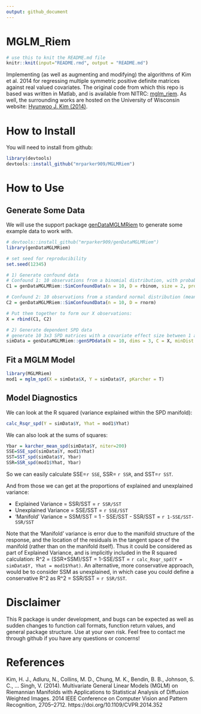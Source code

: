 ```yaml
---
output: github_document
---
```


# MGLM_Riem

```r
# use this to knit the README.md file
knitr::knit(input="README.rmd", output = "README.md")
```
 
Implementing (as well as augmenting and modifying) the algorithms of Kim et al. 2014 for regressing multiple symmetric positive definite matrices against real valued covariates. The original code from which this repo is based was written in Matlab, and is available from NITRC: [mglm_riem](https://www.nitrc.org/projects/riem_mglm). As well, the surrounding works are hosted on the University of Wisconsin website: [Hyunwoo J. Kim (2014)](http://pages.cs.wisc.edu/~hwkim/projects/riem-mglm/).

# How to Install

You will need to install from github:

```r
library(devtools)
devtools::install_github("mrparker909/MGLMRiem")
```

# How to Use

## Generate Some Data

We will use the support package [genDataMGLMRiem](https://github.com/mrparker909/genDataMGLMRiem) to generate some example data to work with.

```r
# devtools::install_github("mrparker909/genDataMGLMRiem")
library(genDataMGLMRiem)

# set seed for reproducibility
set.seed(12345)

# 1) Generate confound data
# Confound 1: 10 observations from a binomial distribution, with probability 0.25, and maximum size 2
C1 = genDataMGLMRiem::SimConfoundData(n = 10, D = rbinom, size = 2, prob = 0.25)

# Confound 2: 10 observations from a standard normal distribution (mean 0, variance 1)
C2 = genDataMGLMRiem::SimConfoundData(n = 10, D = rnorm)

# Put them together to form our X observations:
X = rbind(C1, C2)

# 2) Generate dependent SPD data
# generate 10 3x3 SPD matrices with a covariate effect size between 1 and 2.
simData = genDataMGLMRiem::genSPDdata(N = 10, dims = 3, C = X, minDist = 1, maxDist = 2)
```

## Fit a MGLM Model

```r
library(MGLMRiem)
mod1 = mglm_spd(X = simData$X, Y = simData$Y, pKarcher = T)
```

## Model Diagnostics

We can look at the R squared (variance explained within the SPD manifold):

```r
calc_Rsqr_spd(Y = simData$Y, Yhat = mod1$Yhat)
```

We can also look at the sums of squares:

```r
Ybar = karcher_mean_spd(simData$Y, niter=200)
SSE=SSE_spd(simData$Y, mod1$Yhat)
SST=SST_spd(simData$Y, Ybar)
SSR=SSR_spd(mod1$Yhat, Ybar)
```

So we can easily calculate SSE=`r SSE`, SSR= `r SSR`, and SST=`r SST`.

And from those we can get at the proportions of explained and unexplained variance:

- Explained Variance = SSR/SST = `r SSR/SST`
- Unexplained Variance = SSE/SST = `r SSE/SST`
- 'Manifold' Variance = SSM/SST = 1 - SSE/SST - SSR/SST = `r 1-SSE/SST-SSR/SST`

Note that the 'Manifold' variance is error due to the manifold structure of the response, and the location of the residuals in the tangent space of the manifold (rather than on the manifold itself). Thus it could be considered as part of Explained Variance, and is implicitly included in the R squared calculation: R^2 = (SSR+SSM)/SST = 1-SSE/SST = `r calc_Rsqr_spd(Y = simData$Y, Yhat = mod1$Yhat)`. An alternative, more conservative approach, would be to consider SSM as unexplained, in which case you could define a conservative R^2 as R^2 = SSR/SST = `r SSR/SST`.

# Disclaimer
This R package is under development, and bugs can be expected as well as sudden changes to function call formats, function return values, and general package structure. Use at your own risk. Feel free to contact me through github if you have any questions or concerns!


# References

Kim, H. J., Adluru, N., Collins, M. D., Chung, M. K., Bendin, B. B., Johnson, S. C., … Singh, V. (2014). Multivariate General Linear Models (MGLM) on Riemannian Manifolds with Applications to Statistical Analysis of Diffusion Weighted Images. 2014 IEEE Conference on Computer Vision and Pattern Recognition, 2705–2712. https://doi.org/10.1109/CVPR.2014.352



